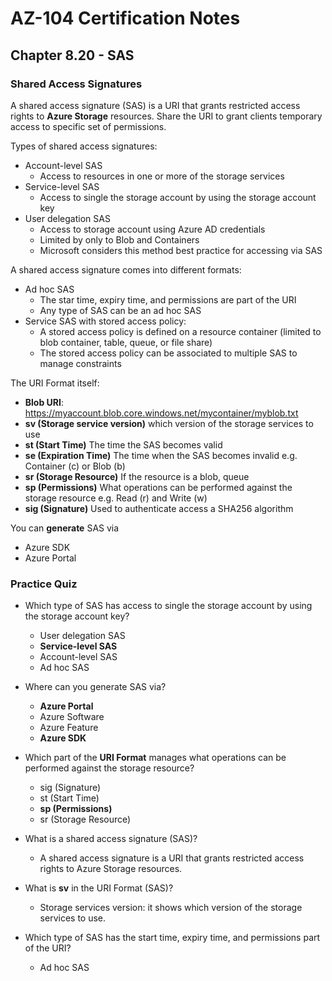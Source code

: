 # AZ-104 Certification Notes
## Chapter 8.20 - SAS

### Shared Access Signatures
A shared access signature (SAS) is a URI that grants restricted access rights to **Azure Storage** resources. Share the URI to grant clients temporary access to specific set of permissions.

Types of shared access signatures:
* Account-level SAS
	* Access to resources in one or more of the storage services
* Service-level SAS
	* Access to single the storage account by using the storage account key
* User delegation SAS
	* Access to storage account using Azure AD credentials
	* Limited by only to Blob and Containers
	* Microsoft considers this method best practice for accessing via SAS

A shared access signature comes into different formats:
* Ad hoc SAS
	* The star time, expiry time, and permissions are part of the URI
	* Any type of SAS can be an ad hoc SAS
* Service SAS with stored access policy:
	* A stored access policy is defined on a resource container (limited to blob container, table, queue, or file share)
	* The stored access policy can be associated to multiple SAS to manage constraints

The URI Format itself:
* **Blob URI**: https://myaccount.blob.core.windows.net/mycontainer/myblob.txt
* **sv (Storage service version)** which version of the storage services to use
* **st (Start Time)** The time the SAS becomes valid
* **se (Expiration Time)** The time when the SAS becomes invalid e.g. Container (c) or Blob (b)
* **sr (Storage Resource)** If the resource is a blob, queue
* **sp (Permissions)** What operations can be performed against the storage resource e.g. Read (r) and Write (w)
* **sig (Signature)** Used to authenticate access a SHA256 algorithm

You can **generate** SAS via
* Azure SDK
* Azure Portal

### Practice Quiz
* Which type of SAS has access to single the storage account by using the storage account key?
	* User delegation SAS
	* **Service-level SAS**
	* Account-level SAS
	* Ad hoc SAS
* Where can you generate SAS via?
	* **Azure Portal**
	* Azure Software
	* Azure Feature
	* **Azure SDK**
* Which part of the **URI Format** manages what operations can be performed against the storage resource?
	* sig (Signature)
	* st (Start Time)
	* **sp (Permissions)**
	* sr (Storage Resource)

* What is a shared access signature (SAS)?
	* A shared access signature is a URI that grants restricted access rights to Azure Storage resources.
* What is **sv** in the URI Format (SAS)?
	* Storage services version: it shows which version of the storage services to use.
* Which type of SAS has the start time, expiry time, and permissions part of the URI?
	* Ad hoc SAS